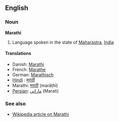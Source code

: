 ==English==
===Noun===
'''Marathi'''

# Language spoken in the state of [[Maharastra]], [[India]]

====Translations====
* Danish: [[Marathi]]<!-- upper- or lowercase? -->
* French: [[Marathe]]
* German: [[Marathisch]]
* [[Hindi]] : [[मराठी]]
* Marathi: [[मराठी]] (marāṭhī)
* [[Persian]]: [[ماراتي]] (Marati)

===See also===
*[[w:Marathi language|Wikipedia article on Marathi]]
